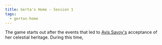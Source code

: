 ```yaml
---
title: Gerta's Home - Session 1
tags:
  - gertas-home
---
```



The game starts out after the events that led to [Avis Savoy's](../../characters/avis-savoy.mdx) acceptance of her celestial heritage. During this time, 
